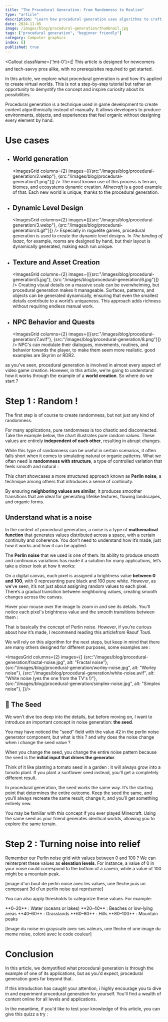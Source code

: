 ```yaml
---
title: "The Procedural Generation: From Randomness to Realism"
type: "article"
description: "Learn how procedural generation uses algorithms to craft unique landscapes, textures, and environments through hands-on examples"
date: 2024-11-05
image: /images/blog/procedural-generation/thumbnail.jpg
tags: ["procedural generation", "beginner friendly"]
category: Computer graphics
index: []
published: true
---
```

<Callout className={'!mt-0'}>☝️ This article is designed for newcomers and tech-savvy pros alike, with no prerequisites required to get started.</Callout>

In this article, we explore what procedural generation is and how it’s applied to create virtual worlds.
This is not a step-by-step tutorial but rather an opportunity to demystify the concept and 
inspire curiosity about its possibilities.

<SpacerM />

Procedural generation is a technique used in game development to create content algorithmically 
instead of manually. It allows developers to produce environments, objects, and experiences that 
feel organic without designing every element by hand.

# Use cases

- ## World generation <br />
  <ImagesGrid columns={2} images={[{src:"/images/blog/procedural-generation/2.webp"}, {src:"/images/blog/procedural-generation/1.png"}]} />
  The most known use of this process is terrain, biomes, and ecosystems dynamic creation.
  _Minecraft_ is a good example of that. Each new world is unique, thanks to the procedural generation.

- ## Dynamic Level Design <br />
  <ImagesGrid columns={2} images={[{src:"/images/blog/procedural-generation/3.webp"}, {src:"/images/blog/procedural-generation/4.gif"}]} />
  Especially in roguelite games, procedural generation is used to create the dynamic level designs. 
  In _The binding of Isaac_, for example, rooms are designed by hand, but their layout is dynamically generated, 
  making each run unique.

- ## Texture and Asset Creation <br />
  <ImagesGrid columns={2} images={[{src:"/images/blog/procedural-generation/5.jpg"}, {src:"/images/blog/procedural-generation/6.jpg"}]} />
  Creating visual details on a massive scale can be overwhelming, but procedural generation makes it manageable. 
  Surfaces, patterns, and objects can be generated dynamically, ensuring that even the smallest details contribute 
  to a world’s uniqueness. This approach adds richness without requiring endless manual work.

- ## NPC Behavior and Quests <br />
  <ImagesGrid columns={2} images={[{src:"/images/blog/procedural-generation/7.avif"}, {src:"/images/blog/procedural-generation/8.png"}]} />
  NPC's can modulate their dialogues, movements, routines, and behavior towards the player, 
  to make them seem more realistic. good examples are Skyrim or RDR2.
  
<SpacerM />

as you've seen, procedural generation is involved in almost every aspect of video game creation. 
Hovewer, in this article, we're going to understand how it works through the example of a **world creation**.
So where do we start ?

# Step 1 : Random !

The first step is of course to create randomness, but not just any kind of randomness.

<SpacerS />

For many applications, pure randomness is too chaotic and disconnected. Take the example below,
the chart illustrates pure random values. 
These values are entirely **independent of each other**, resulting in 
abrupt changes.

<SpacerM />

<BarChartRandom />

<SpacerM />

While this type of randomness can 
be useful in certain scenarios, it often falls short when it comes to 
simulating natural or organic patterns. What we often need is **randomness with 
structure**, a type of controlled variation that feels smooth and natural :

<SpacerM />

<BarChartProcedural />

<SpacerM />

This chart showcases a more structured approach known as **Perlin noise**, 
a technique among others that introduces a sense of continuity. 

<SpacerS />

By ensuring 
**neighboring values are similar**, it produces smoother transitions that are ideal 
for generating lifelike textures, flowing landscapes, and organic forms.

<SpacerM />

## Understand what is a noise

In the context of procedural generation, a noise is a type of **mathematical function**
that generates values distributed across a space, with a certain continuity and coherence.
You don’t need to understand how it’s made, just how it works and how it can be applied.

<SpacerM />

The **Perlin noise** that we used is one of them. 
Its ability to produce smooth and continuous variations 
has made it a solution for many applications, let’s take a closer look at how it works:

<SpacerM />


On a digital canvas, each pixel is assigned a brightness value **between 0 and 100**, 
with 0 representing pure black and 100 pure white. However, as we’ve seen, it’s 
not just about assigning random values to each pixel. There’s a gradual transition 
between neighboring values, creating smooth changes across the canvas.

<SpacerM />

Hover your mouse over the image to zoom in and see its details. You'll notice each pixel's 
brightness value and the smooth transitions between them :

<SpacerM />

<PerlinNoiseGenerator />

<SpacerM />

That is basically the concept of Perlin noise. However, if you’re curious about how it’s made, 
I recommend reading <CustomLink isExternal href="https://rtouti.github.io/graphics/perlin-noise-algorithm">this article</CustomLink>from Raouf Touti.

<SpacerM />

We will rely on this algorithm for the next steps, but keep in mind that 
there are many others designed for different purposes, some examples are :

<ImagesGrid columns={2} images={[
  {src:"/images/blog/procedural-generation/fractal-noise.jpg", alt: "Fractal noise"},
  {src:"/images/blog/procedural-generation/worley-noise.jpg", alt: "Worley noise"},
  {src:"/images/blog/procedural-generation/white-noise.avif", alt: "White noise (yes the one from the TV's !)"},
  {src:"/images/blog/procedural-generation/simplex-noise.jpg", alt: "Simplex noise"},
]}/>

## 🌱 The Seed

We won’t dive too deep into the details, but before moving on, I want to introduce an 
important concept in noise generation: **the seed**.

<SpacerS />

You may have noticed the "seed" field with the value 42 in the perlin noise generator component,
but what is this ? and why does the noise change when i change the seed value ?

<AutoplayVideo src="/images/blog/procedural-generation/seed-change.mov" />

When you change the seed, you change the entire noise pattern because the seed is the **initial 
input that drives the generator**. 

<SpacerS />

Think of it like planting a tomato seed in a garden : it will always grow into a tomato plant. 
If you plant a sunflower seed instead, you’ll get a completely different result. 

<SpacerS />

In procedural generation, the seed works the same way. It’s the starting point that determines 
the entire outcome. Keep the seed the same, and you’ll always recreate the same result; change it, 
and you’ll get something entirely new.
<SpacerS />

You may be familiar with this concept if you ever played Minecraft. Using the same seed 
as your friend generates identical worlds, allowing you to explore the same terrain.

<CustomImage href="/images/blog/procedural-generation/minecraft-seed-menu.png" />

# Step 2 : Turning noise into relief

Remember our Perlin noise grid with values between 0 and 100 ? We can 
reinterpret these values as **elevation levels**. For instance, a value of 0 in your 
noise could correspond to the bottom of a cavern, while a value of 100 might be a mountain peak.

<SpacerS />

[image d'un bout de perlin noise avec les values, une fleche puis un composant 3d d'un perlin noise qui représente]

<SpacerS />

You can also apply thresholds to categorize these values. For example:
<div className="article-layout my-4 !text-[19px]">
  <ColorLegend color={"blue"}>**0–20** : Water (oceans or lakes)</ColorLegend>
  <ColorLegend color={"yellow"}>**20–40** : Beaches or low-lying areas</ColorLegend>
  <ColorLegend color={"green"}>**40–60** : Grasslands</ColorLegend>
  <ColorLegend color={"darkGreen"}>**60–80** : Hills</ColorLegend>
  <ColorLegend color={"white"}>**80–100** : Mountain peaks</ColorLegend>
</div>







[Image du noise en grayscale avec ses valeurs, une fleche et une image du meme noise, coloré avec le code couleur]


# Conclusion

In this article, we demystified what procedural generation is through the example of 
one of its applications, but as you'd expect, procedural generation goes far beyond that.

<SpacerS />

If this introduction has caught your attention, i highly encourage you to dive in and experiment 
procedural generation for yourself. You'll find a wealth of content online for all levels and 
applications.

<SpacerS />

In the meantime, if you'd like to test your knowledge of this article, you can give this 
quizz a try : 

